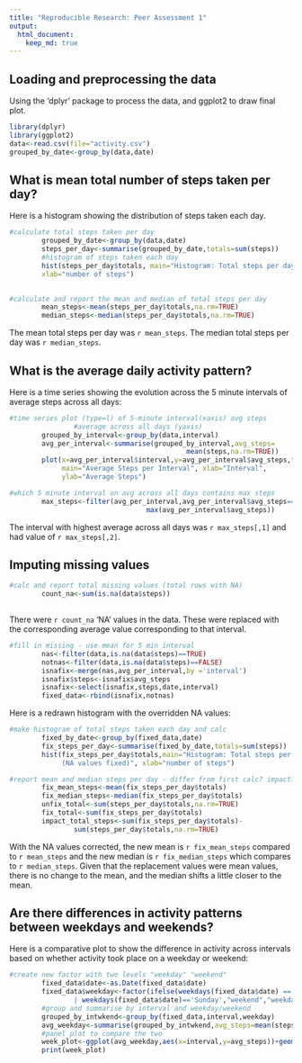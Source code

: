 ```yaml
---
title: "Reproducible Research: Peer Assessment 1"
output: 
  html_document:
    keep_md: true
---
```



## Loading and preprocessing the data
Using the 'dplyr' package to process the data, and ggplot2 to draw final plot.
```r
library(dplyr)
library(ggplot2)
data<-read.csv(file="activity.csv")
grouped_by_date<-group_by(data,date)
```




## What is mean total number of steps taken per day?
Here is a histogram showing the distribution of steps taken each day.
```r
#calculate total steps taken per day
        grouped_by_date<-group_by(data,date)
        steps_per_day<-summarise(grouped_by_date,totals=sum(steps))
        #histogram of steps taken each day
        hist(steps_per_day$totals, main="Histogram: Total steps per day", 
        xlab="number of steps")
        
```

```r
#calculate and report the mean and median of total steps per day
        mean_steps<-mean(steps_per_day$totals,na.rm=TRUE)
        median_steps<-median(steps_per_day$totals,na.rm=TRUE)
```
The mean total steps per day was `r mean_steps`.
The median total steps per day was `r median_steps`.

## What is the average daily activity pattern?
Here is a time series showing the evolution across the 5 minute intervals 
of average steps across all days:

```r
#time series plot (type=l) of 5-minute interval(xaxis) avg steps
                #average across all days (yaxis)
        grouped_by_interval<-group_by(data,interval)
        avg_per_interval<-summarise(grouped_by_interval,avg_steps=
                                            mean(steps,na.rm=TRUE))
        plot(x=avg_per_interval$interval,y=avg_per_interval$avg_steps,type='l',
             main="Average Steps per Interval", xlab="Interval", 
             ylab="Average Steps")
```

```r
#which 5 minute interval on avg across all days contains max steps
        max_steps<-filter(avg_per_interval,avg_per_interval$avg_steps==
                                  max(avg_per_interval$avg_steps))
```
The interval with highest average across all days was `r max_steps[,1]` and had
value of `r max_steps[,2]`.


## Imputing missing values
```r
#calc and report total missing values (total rows with NA)
        count_na<-sum(is.na(data$steps))
        
```
There were `r count_na` 'NA' values in the data. These were replaced with the
corresponding average value corresponding to that interval.
```r
#fill in missing - use mean for 5 min interval
        nas<-filter(data,is.na(data$steps)==TRUE)
        notnas<-filter(data,is.na(data$steps)==FALSE)
        isnafix<-merge(nas,avg_per_interval,by ='interval')
        isnafix$steps<-isnafix$avg_steps
        isnafix<-select(isnafix,steps,date,interval)
        fixed_data<-rbind(isnafix,notnas)
```
Here is a redrawn histogram with the overridden NA values:
```r
#make histogram of total steps taken each day and calc 
        fixed_by_date<-group_by(fixed_data,date)
        fix_steps_per_day<-summarise(fixed_by_date,totals=sum(steps))
        hist(fix_steps_per_day$totals,main="Histogram: Total steps per day 
             (NA values fixed)", xlab="number of steps")
```

```r
#report mean and median steps per day - differ from first calc? impact?
        fix_mean_steps<-mean(fix_steps_per_day$totals)
        fix_median_steps<-median(fix_steps_per_day$totals)
        unfix_total<-sum(steps_per_day$totals,na.rm=TRUE)
        fix_total<-sum(fix_steps_per_day$totals)
        impact_total_steps<-sum(fix_steps_per_day$totals)-
                sum(steps_per_day$totals,na.rm=TRUE)
```
With the NA values corrected, the new mean is `r fix_mean_steps` compared to 
`r mean_steps` and the new median is `r fix_median_steps` which compares to 
`r median_steps`. Given that the replacement values were mean values, there is no change to the mean, and the median shifts a little closer to the mean. 

## Are there differences in activity patterns between weekdays and weekends?
Here is a comparative plot to show the difference in activity across intervals
based on whether activity took place on a weekday or weekend:
```r
#create new factor with two levels "weekday" "weekend"
        fixed_data$date<-as.Date(fixed_data$date)
        fixed_data$weekday<-factor(ifelse(weekdays(fixed_data$date) == 'Saturday' 
                | weekdays(fixed_data$date)=='Sunday',"weekend","weekday"))
        #group and summarise by interval and weekday/weekend
        grouped_by_intwkend<-group_by(fixed_data,interval,weekday)
        avg_weekday<-summarise(grouped_by_intwkend,avg_steps=mean(steps))
        #panel plot to compare the two
        week_plot<-ggplot(avg_weekday,aes(x=interval,y=avg_steps))+geom_line()+facet_grid(weekday~.)        
        print(week_plot)
```

